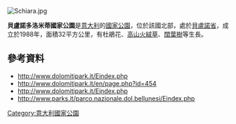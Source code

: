 [[Image:Schiara.jpg|right]]
{{coords|46|18|N|12|04|E|region:ITA|display=title}}

'''貝盧諾多洛米蒂國家公園'''是[[意大利|意大利]]的[[國家公園|國家公園]]，位於該國北部，處於[[貝盧諾省|貝盧諾省]]，成立於1988年，面積32平方公里，有杜鵑花、[[高山火絨草|高山火絨草]]、[[闊葉樹|闊葉樹]]等生長。

==參考資料==
* http://www.dolomitipark.it/Eindex.php {{Wayback|url=http://www.dolomitipark.it/Eindex.php |date=20171201032740 }}
* http://www.dolomitipark.it/en/page.php?id=454 {{Wayback|url=http://www.dolomitipark.it/en/page.php?id=454 |date=20180217042207 }}
* http://www.dolomitipark.it/Eindex.php {{Wayback|url=http://www.dolomitipark.it/Eindex.php |date=20171201032740 }}
* http://www.parks.it/parco.nazionale.dol.bellunesi/Eindex.php {{Wayback|url=http://www.parks.it/parco.nazionale.dol.bellunesi/Eindex.php |date=20171128052246 }}

{{Italy-stub}}
[[Category:意大利國家公園|Category:意大利國家公園]]